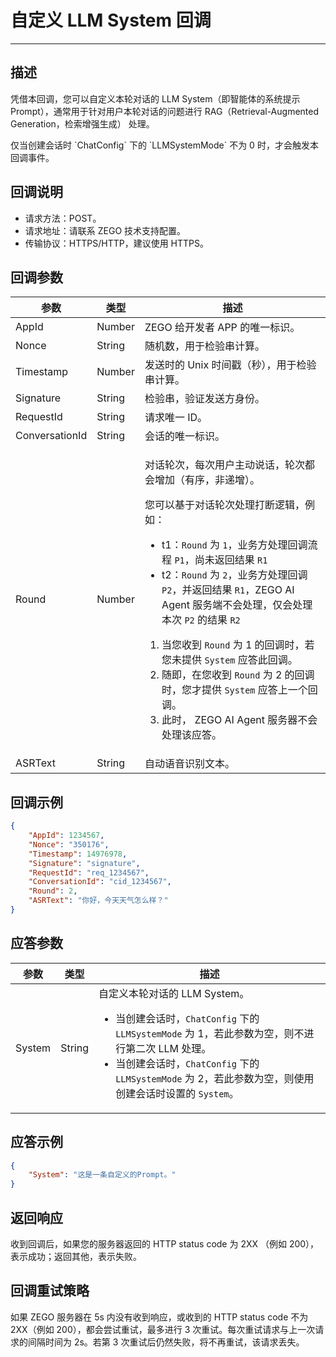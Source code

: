 
# 自定义 LLM System 回调

- - -

## 描述

凭借本回调，您可以自定义本轮对话的 LLM System（即智能体的系统提示 Prompt），通常用于针对用户本轮对话的问题进行 RAG（Retrieval-Augmented Generation，检索增强生成） 处理。

<Note title="说明">
仅当创建会话时 `ChatConfig` 下的 `LLMSystemMode` 不为 0 时，才会触发本回调事件。
</Note>

## 回调说明

- 请求方法：POST。
- 请求地址：请联系 ZEGO 技术支持配置。
- 传输协议：HTTPS/HTTP，建议使用 HTTPS。

## 回调参数

| 参数 | 类型 | 描述 |
|------|------|------|
| AppId | Number | ZEGO 给开发者 APP 的唯一标识。 |
| Nonce | String | 随机数，用于检验串计算。 |
| Timestamp | Number | 发送时的 Unix 时间戳（秒），用于检验串计算。 |
| Signature | String | 检验串，验证发送方身份。 |
| RequestId | String | 请求唯一 ID。 |
| ConversationId | String | 会话的唯一标识。 |
| Round | Number | <p>对话轮次，每次用户主动说话，轮次都会增加（有序，非递增）。</p><p>您可以基于对话轮次处理打断逻辑，例如：</p><ul><li>t1：`Round` 为 `1`，业务方处理回调流程 `P1`，尚未返回结果 `R1`</li><li>t2：`Round` 为 `2`，业务方处理回调 `P2`，并返回结果 `R1`，ZEGO AI Agent 服务端不会处理，仅会处理本次 `P2` 的结果 `R2`</li></ul><ol><li>当您收到 `Round` 为 1 的回调时，若您未提供 `System` 应答此回调。</li><li>随即，在您收到 `Round` 为 2 的回调时，您才提供 `System` 应答上一个回调。</li><li>此时， ZEGO AI Agent 服务器不会处理该应答。</li></ol> |
| ASRText | String | 自动语音识别文本。 |

## 回调示例

```json
{
    "AppId": 1234567,
    "Nonce": "350176",
    "Timestamp": 14976978,
    "Signature": "signature",
    "RequestId": "req_1234567",
    "ConversationId": "cid_1234567",
    "Round": 2,
    "ASRText": "你好，今天天气怎么样？"
}
```

## 应答参数

| 参数 | 类型 | 描述 |
|------|------|------|
| System | String | 自定义本轮对话的 LLM System。<ul><li>当创建会话时，`ChatConfig` 下的 `LLMSystemMode` 为 1，若此参数为空，则不进行第二次 LLM 处理。</li><li>当创建会话时，`ChatConfig` 下的 `LLMSystemMode` 为 2，若此参数为空，则使用创建会话时设置的 `System`。</li></ul>|

## 应答示例

```json
{
    "System": "这是一条自定义的Prompt。"
}
```

## 返回响应

收到回调后，如果您的服务器返回的 HTTP status code 为 2XX （例如 200），表示成功；返回其他，表示失败。

## 回调重试策略

如果 ZEGO 服务器在 5s 内没有收到响应，或收到的 HTTP status code 不为 2XX（例如 200），都会尝试重试，最多进行 3 次重试。每次重试请求与上一次请求的间隔时间为 2s。若第 3 次重试后仍然失败，将不再重试，该请求丢失。
